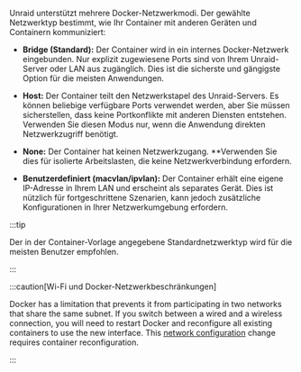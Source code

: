 Unraid unterstützt mehrere Docker-Netzwerkmodi. Der gewählte Netzwerktyp bestimmt, wie Ihr Container mit anderen Geräten und Containern kommuniziert:

- **Bridge (Standard):** Der Container wird in ein internes Docker-Netzwerk eingebunden. Nur explizit zugewiesene Ports sind von Ihrem Unraid-Server oder LAN aus zugänglich. Dies ist die sicherste und gängigste Option für die meisten Anwendungen.

- **Host:** Der Container teilt den Netzwerkstapel des Unraid-Servers. Es können beliebige verfügbare Ports verwendet werden, aber Sie müssen sicherstellen, dass keine Portkonflikte mit anderen Diensten entstehen. Verwenden Sie diesen Modus nur, wenn die Anwendung direkten Netzwerkzugriff benötigt.

- **None:** Der Container hat keinen Netzwerkzugang. \*\*Verwenden Sie dies für isolierte Arbeitslasten, die keine Netzwerkverbindung erfordern.

- **Benutzerdefiniert (macvlan/ipvlan):** Der Container erhält eine eigene IP-Adresse in Ihrem LAN und erscheint als separates Gerät. Dies ist nützlich für fortgeschrittene Szenarien, kann jedoch zusätzliche Konfigurationen in Ihrer Netzwerkumgebung erfordern.

:::tip

Der in der Container-Vorlage angegebene Standardnetzwerktyp wird für die meisten Benutzer empfohlen.

:::

:::caution[Wi-Fi und Docker-Netzwerkbeschränkungen]

Docker has a limitation that prevents it from participating in two networks that share the same subnet. If you switch between a wired and a wireless connection, you will need to restart Docker and reconfigure all existing containers to use the new interface. This [network configuration](/unraid-os/system-administration/secure-your-server/securing-your-connection) change requires container reconfiguration.

:::
